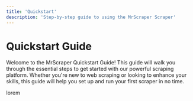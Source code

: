 ```yaml
---
title: 'Quickstart'
description: 'Step-by-step guide to using the MrScraper Scraper'
---
```


# Quickstart Guide

Welcome to the MrScraper Quickstart Guide! This guide will walk you through the essential steps to get started with our powerful scraping platform. Whether you're new to web scraping or looking to enhance your skills, this guide will help you set up and run your first scraper in no time.

<Steps>
    <Step title="Create an Account">
       lorem
    </Step>
</Steps>